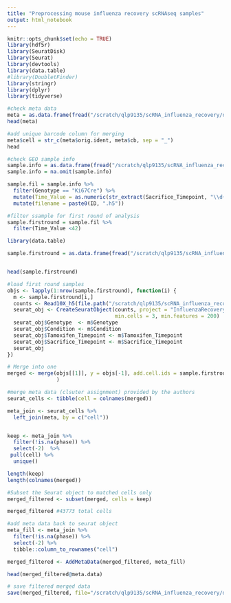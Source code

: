 ```yaml
---
title: "Preprocessing mouse influenza recovery scRNAseq samples"
output: html_notebook
---
```



```r
knitr::opts_chunk$set(echo = TRUE)
library(hdf5r)
library(SeuratDisk)
library(Seurat)
library(devtools)
library(data.table)
#library(DoubletFinder)
library(stringr)
library(dplyr)
library(tidyverse)
```


```r
#check meta data
meta = as.data.frame(fread("/scratch/qlp9135/scRNA_influenza_recovery/data_meta/GSE262927_CellMetaData.csv"))
head(meta)
```

```r
#add unique barcode column for merging
meta$cell = str_c(meta$orig.ident, meta$cb, sep = "_")
head
```

```r
#check GEO sample info
sample.info = as.data.frame(fread("/scratch/qlp9135/scRNA_influenza_recovery/data_meta/SampleInfo.csv"))
sample.info = na.omit(sample.info)

sample.fil = sample.info %>%
  filter(Genotype == "Ki67Cre") %>%
  mutate(Time_Value = as.numeric(str_extract(Sacrifice_Timepoint, "\\d+"))) %>%
  mutate(filename = paste0(ID, ".h5"))

#filter ssample for first round of analysis 
sample.firstround = sample.fil %>%
  filter(Time_Value <42)

library(data.table)

sample.firstround = as.data.frame(fread("/scratch/qlp9135/scRNA_influenza_recovery/data_meta/sample_firstround.csv"))


head(sample.firstround)
```

```r
#load first round samples
objs <- lapply(1:nrow(sample.firstround), function(i) {
  m <- sample.firstround[i,]
  counts <- Read10X_h5(file.path("/scratch/qlp9135/scRNA_influenza_recovery/data_raw/GSE262927_RAW", m$filename))
  seurat_obj <- CreateSeuratObject(counts, project = "InfluenzaRecovery",
                                   min.cells = 3, min.features = 200)
  seurat_obj$Genotype  <- m$Genotype 
  seurat_obj$Condition <- m$Condition
  seurat_obj$Tamoxifen_Timepoint <- m$Tamoxifen_Timepoint
  seurat_obj$Sacrifice_Timepoint <- m$Sacrifice_Timepoint
  seurat_obj
})

# Merge into one
merged <- merge(objs[[1]], y = objs[-1], add.cell.ids = sample.firstround$batch
                )
```
```r
#merge meta data (clsuter assignment) provided by the authors
seurat_cells <- tibble(cell = colnames(merged)) 

meta_join <- seurat_cells %>%
  left_join(meta, by = c("cell"))


keep <- meta_join %>% 
  filter(!is.na(phase)) %>%
  select(-2)  %>%
 pull(cell) %>%
  unique()

length(keep)
length(colnames(merged)) 

#Subset the Seurat object to matched cells only
merged_filtered <- subset(merged, cells = keep)

merged_filtered #43773 total cells
```
```r
#add meta data back to seurat object
meta_fill <- meta_join %>% 
  filter(!is.na(phase)) %>%
  select(-2) %>%
  tibble::column_to_rownames("cell")

merged_filtered <- AddMetaData(merged_filtered, meta_fill)

head(merged_filtered@meta.data)
```




```r
# save filtered merged data 
save(merged_filtered, file="/scratch/qlp9135/scRNA_influenza_recovery/data_processed/merged_filtered.RData")
```

